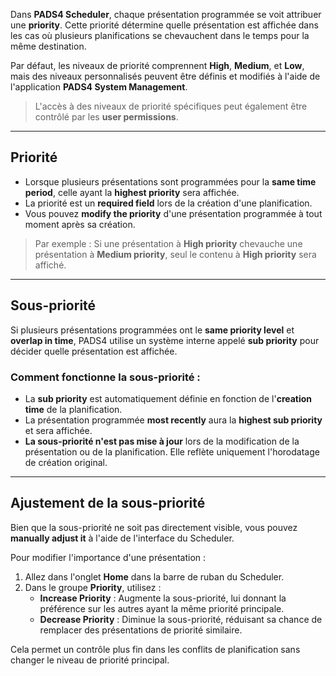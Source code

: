 Dans **PADS4 Scheduler**, chaque présentation programmée se voit attribuer une **priority**. Cette priorité détermine quelle présentation est affichée dans les cas où plusieurs planifications se chevauchent dans le temps pour la même destination.

Par défaut, les niveaux de priorité comprennent **High**, **Medium**, et **Low**, mais des niveaux personnalisés peuvent être définis et modifiés à l'aide de l'application **PADS4 System Management**.

> L'accès à des niveaux de priorité spécifiques peut également être contrôlé par les **user permissions**.

***

## Priorité

* Lorsque plusieurs présentations sont programmées pour la **same time period**, celle ayant la **highest priority** sera affichée.
* La priorité est un **required field** lors de la création d'une planification.
* Vous pouvez **modify the priority** d'une présentation programmée à tout moment après sa création.

> Par exemple : Si une présentation à **High priority** chevauche une présentation à **Medium priority**, seul le contenu à **High priority** sera affiché.

***

## Sous-priorité

Si plusieurs présentations programmées ont le **same priority level** et **overlap in time**, PADS4 utilise un système interne appelé **sub priority** pour décider quelle présentation est affichée.

### Comment fonctionne la sous-priorité :

* La **sub priority** est automatiquement définie en fonction de l'**creation time** de la planification.
* La présentation programmée **most recently** aura la **highest sub priority** et sera affichée.
* **La sous-priorité n'est pas mise à jour** lors de la modification de la présentation ou de la planification. Elle reflète uniquement l'horodatage de création original.

***

## Ajustement de la sous-priorité

Bien que la sous-priorité ne soit pas directement visible, vous pouvez **manually adjust it** à l'aide de l'interface du Scheduler.

Pour modifier l'importance d'une présentation :

1. Allez dans l'onglet **Home** dans la barre de ruban du Scheduler.
2. Dans le groupe **Priority**, utilisez :
   * **Increase Priority** : Augmente la sous-priorité, lui donnant la préférence sur les autres ayant la même priorité principale.
   * **Decrease Priority** : Diminue la sous-priorité, réduisant sa chance de remplacer des présentations de priorité similaire.

Cela permet un contrôle plus fin dans les conflits de planification sans changer le niveau de priorité principal.
